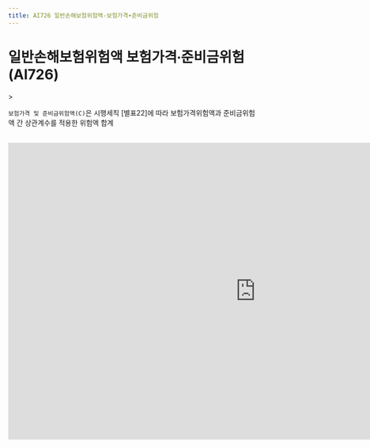 ```yaml
---
title: AI726 일반손해보험위험액-보험가격∙준비금위험
---
```

# 일반손해보험위험액 보험가격∙준비금위험 (AI726)

<Accordion multiple activeIndex={[]}>
<AccordionTab header="[작성 요령]">
> <OverlayDemo id ="432"/>

`보험가격 및 준비금위험액(C)`은 시행세칙 [별표22]에 따라 보험가격위험액과 준비금위험액 간 상관계수를 적용한 위험액 합계
 <CenterImg src ="/kics/table8.png" caption="<표8> 보험가격·준비금위험액의 단위별 상관계수"/>

</AccordionTab>
</Accordion>

<br/>

<iframe width="1000" height="600" frameBorder="0" scrolling="no"
src="https://onedrive.live.com/embed?resid=AB5F66CE0CF8D024%2116554&authkey=%21ACzRWZavyE-79hc&em=2
&AllowTyping=True
&wdAllowInteractivity=False&ActiveCell='4-1'!B10&Item='4-1'!A7:F244
&wdHideGridlines=True
&wdDownloadButton=False
&waccluster=PSG3">
</iframe>
